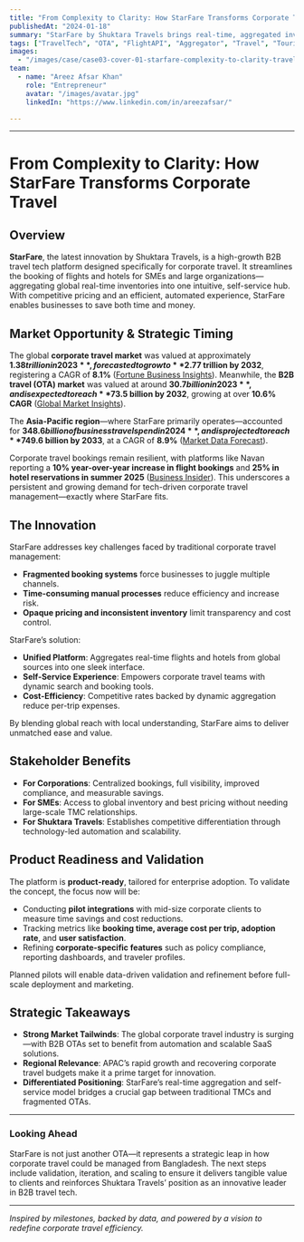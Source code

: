 ```yaml
---
title: "From Complexity to Clarity: How StarFare Transforms Corporate Travel"
publishedAt: "2024-01-18"
summary: "StarFare by Shuktara Travels brings real-time, aggregated inventory and self-service efficiency to corporate travel management."
tags: ["TravelTech", "OTA", "FlightAPI", "Aggregator", "Travel", "Tourism"]
images:
  - "/images/case/case03-cover-01-starfare-complexity-to-clarity-travel-management.jpg"
team:
  - name: "Areez Afsar Khan"
    role: "Entrepreneur"
    avatar: "/images/avatar.jpg"
    linkedIn: "https://www.linkedin.com/in/areezafsar/"

---
```


---

# From Complexity to Clarity: How StarFare Transforms Corporate Travel

## Overview

**StarFare**, the latest innovation by Shuktara Travels, is a high-growth B2B travel tech platform designed specifically for corporate travel. It streamlines the booking of flights and hotels for SMEs and large organizations—aggregating global real-time inventories into one intuitive, self-service hub. With competitive pricing and an efficient, automated experience, StarFare enables businesses to save both time and money.

## Market Opportunity & Strategic Timing

The global **corporate travel market** was valued at approximately **$1.38 trillion in 2023**, forecasted to grow to **$2.77 trillion by 2032**, registering a CAGR of **8.1%** ([Fortune Business Insights](https://www.fortunebusinessinsights.com/business-travel-market-110564?utm_source=chatgpt.com)). Meanwhile, the **B2B travel (OTA) market** was valued at around **$30.7 billion in 2023**, and is expected to reach **$73.5 billion by 2032**, growing at over **10.6% CAGR** ([Global Market Insights](https://www.gminsights.com/industry-analysis/b2b-travel-market?utm_source=chatgpt.com)).

The **Asia-Pacific region**—where StarFare primarily operates—accounted for **$348.6 billion of business travel spend in 2024**, and is projected to reach **$749.6 billion by 2033**, at a CAGR of **8.9%** ([Market Data Forecast](https://www.marketdataforecast.com/market-reports/asia-pacific-business-travel-market?utm_source=chatgpt.com)).

Corporate travel bookings remain resilient, with platforms like Navan reporting a **10% year-over-year increase in flight bookings** and **25% in hotel reservations in summer 2025** ([Business Insider](https://www.businessinsider.com/summer-business-travel-demand-americans-2025-5?utm_source=chatgpt.com)). This underscores a persistent and growing demand for tech-driven corporate travel management—exactly where StarFare fits.

## The Innovation

StarFare addresses key challenges faced by traditional corporate travel management:

- **Fragmented booking systems** force businesses to juggle multiple channels.
- **Time-consuming manual processes** reduce efficiency and increase risk.
- **Opaque pricing and inconsistent inventory** limit transparency and cost control.

StarFare’s solution:

- **Unified Platform**: Aggregates real-time flights and hotels from global sources into one sleek interface.
- **Self-Service Experience**: Empowers corporate travel teams with dynamic search and booking tools.
- **Cost-Efficiency**: Competitive rates backed by dynamic aggregation reduce per-trip expenses.

By blending global reach with local understanding, StarFare aims to deliver unmatched ease and value.

## Stakeholder Benefits

- **For Corporations**: Centralized bookings, full visibility, improved compliance, and measurable savings.
- **For SMEs**: Access to global inventory and best pricing without needing large-scale TMC relationships.
- **For Shuktara Travels**: Establishes competitive differentiation through technology-led automation and scalability.

## Product Readiness and Validation

The platform is **product-ready**, tailored for enterprise adoption. To validate the concept, the focus now will be:

- Conducting **pilot integrations** with mid-size corporate clients to measure time savings and cost reductions.
- Tracking metrics like **booking time, average cost per trip, adoption rate**, and **user satisfaction**.
- Refining **corporate-specific features** such as policy compliance, reporting dashboards, and traveler profiles.

Planned pilots will enable data-driven validation and refinement before full-scale deployment and marketing.

## Strategic Takeaways

- **Strong Market Tailwinds**: The global corporate travel industry is surging—with B2B OTAs set to benefit from automation and scalable SaaS solutions.
- **Regional Relevance**: APAC’s rapid growth and recovering corporate travel budgets make it a prime target for innovation.
- **Differentiated Positioning**: StarFare’s real-time aggregation and self-service model bridges a crucial gap between traditional TMCs and fragmented OTAs.

---

### Looking Ahead

StarFare is not just another OTA—it represents a strategic leap in how corporate travel could be managed from Bangladesh. The next steps include validation, iteration, and scaling to ensure it delivers tangible value to clients and reinforces Shuktara Travels’ position as an innovative leader in B2B travel tech.

---

*Inspired by milestones, backed by data, and powered by a vision to redefine corporate travel efficiency.*
